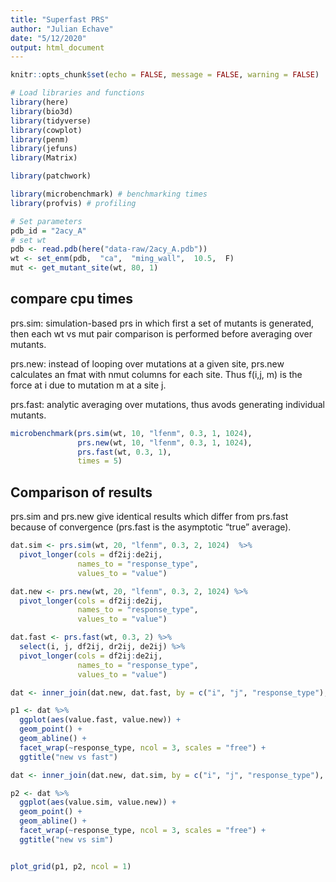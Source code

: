 ```yaml
---
title: "Superfast PRS"
author: "Julian Echave"
date: "5/12/2020"
output: html_document
---
```


```r
knitr::opts_chunk$set(echo = FALSE, message = FALSE, warning = FALSE)
```


```r
# Load libraries and functions
library(here)
library(bio3d)
library(tidyverse)
library(cowplot)
library(penm)
library(jefuns)
library(Matrix)

library(patchwork)

library(microbenchmark) # benchmarking times
library(profvis) # profiling
```

```r
# Set parameters
pdb_id = "2acy_A"
# set wt
pdb <- read.pdb(here("data-raw/2acy_A.pdb"))
wt <- set_enm(pdb,  "ca",  "ming_wall",  10.5,  F)
mut <- get_mutant_site(wt, 80, 1)
```





## compare cpu times

prs.sim: simulation-based prs in which first a set of mutants is generated, then each wt vs mut pair comparison is performed before averaging over mutants.

prs.new:  instead of looping over mutations at a given site, prs.new calculates an fmat with nmut columns for each site. Thus f(i,j, m) is the force at i due to mutation m at a site j. 

prs.fast: analytic averaging over mutations, thus avods generating individual mutants.


```r
microbenchmark(prs.sim(wt, 10, "lfenm", 0.3, 1, 1024),
               prs.new(wt, 10, "lfenm", 0.3, 1, 1024),
               prs.fast(wt, 0.3, 1),
               times = 5)
```




## Comparison of results

prs.sim and prs.new give identical results which differ from prs.fast because of convergence (prs.fast is the asymptotic "true" average). 



```r
dat.sim <- prs.sim(wt, 20, "lfenm", 0.3, 2, 1024)  %>% 
  pivot_longer(cols = df2ij:de2ij,
               names_to = "response_type",
               values_to = "value")

dat.new <- prs.new(wt, 20, "lfenm", 0.3, 2, 1024) %>% 
  pivot_longer(cols = df2ij:de2ij,
               names_to = "response_type",
               values_to = "value")

dat.fast <- prs.fast(wt, 0.3, 2) %>% 
  select(i, j, df2ij, dr2ij, de2ij) %>% 
  pivot_longer(cols = df2ij:de2ij,
               names_to = "response_type",
               values_to = "value")

dat <- inner_join(dat.new, dat.fast, by = c("i", "j", "response_type"), suffix = c(".new", ".fast"))

p1 <- dat %>% 
  ggplot(aes(value.fast, value.new)) +
  geom_point() +
  geom_abline() +
  facet_wrap(~response_type, ncol = 3, scales = "free") +
  ggtitle("new vs fast")

dat <- inner_join(dat.new, dat.sim, by = c("i", "j", "response_type"), suffix = c(".new", ".sim"))

p2 <- dat %>% 
  ggplot(aes(value.sim, value.new)) +
  geom_point() +
  geom_abline() +
  facet_wrap(~response_type, ncol = 3, scales = "free") +
  ggtitle("new vs sim")


plot_grid(p1, p2, ncol = 1)



```


